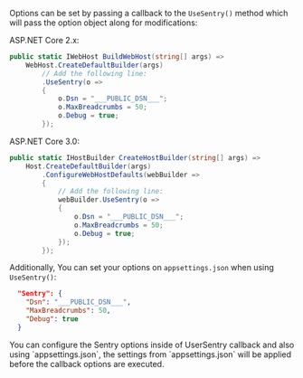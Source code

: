 Options can be set by passing a callback to the `UseSentry()` method which will
pass the option object along for modifications:

ASP.NET Core 2.x:

```csharp
public static IWebHost BuildWebHost(string[] args) =>
    WebHost.CreateDefaultBuilder(args)
        // Add the following line:
        .UseSentry(o =>
        {
            o.Dsn = "___PUBLIC_DSN___";
            o.MaxBreadcrumbs = 50;
            o.Debug = true;
        });
```

ASP.NET Core 3.0:

```csharp
public static IHostBuilder CreateHostBuilder(string[] args) =>
    Host.CreateDefaultBuilder(args)
        .ConfigureWebHostDefaults(webBuilder =>
        {
            // Add the following line:
            webBuilder.UseSentry(o =>
            {
                o.Dsn = "___PUBLIC_DSN___";
                o.MaxBreadcrumbs = 50;
                o.Debug = true;
            });
        });
```

Additionally, You can set your options on `appsettings.json` when using `UseSentry()`:

```json {filename:appsettings.json}
  "Sentry": {
    "Dsn": "___PUBLIC_DSN___",
    "MaxBreadcrumbs": 50,
    "Debug": true
  }
```

<Alert level="info" title="Note">
You can configure the Sentry options inside of UserSentry callback and also using `appsettings.json`, the settings from `appsettings.json` will be applied before the callback options are executed.
</Alert>